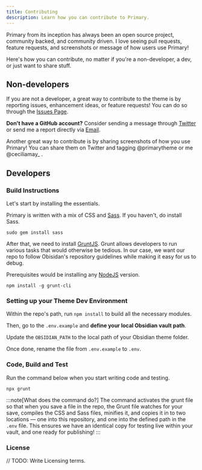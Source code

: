 ```yaml
---
title: Contributing
description: Learn how you can contribute to Primary.
---
```


Primary from its inception has always been an open source project, community backed, and community driven. I love seeing pull requests, feature requests, and screenshots or message of how users use Primary!

Here's how you can contribute, no matter if you're a non-developer, a dev, or just want to share stuff.

## Non-developers

If you are not a developer, a great way to contribute to the theme is by reporting issues, enhancement ideas, or feature requests! You can do so through the [Issues Page](https://github.com/primary-theme/obsidian/issues).

**Don't have a GitHub account?** Consider sending a message through [Twitter](https://x.com/ceciliamay_) or send me a report directly via [Email](mailto:contact.ceciliamay@gmail.com).

Another great way to contribute is by sharing screenshots of how you use Primary! You can share them on Twitter and tagging @primarytheme or me @ceciliamay_ .

## Developers

### Build Instructions

Let's start by installing the essentials.

Primary is written with a mix of CSS and [Sass](https://sass-lang.com/guide/). If you haven't, do install Sass. 

```
sudo gem install sass
```

After that, we need to install [GruntJS](https://gruntjs.com/configuring-tasks). Grunt allows developers to run various tasks that would otherwise be tedious. In our case, we want our repo to follow Obisidan's repository guidelines while making it easy for us to debug.

Prerequisites would be installing any [NodeJS](https://nodejs.org/en/download/package-manager/current) version.

```
npm install -g grunt-cli
```

### Setting up your Theme Dev Environment

Within the repo's path, run `npm install` to build all the necessary modules.

Then, go to the `.env.example` and **define your local Obsidian vault path**.

Update the `OBSIDIAN_PATH` to the local path of your Obsidian theme folder.

Once done, rename the file from `.env.example` to `.env`.

### Code, Build and Test

Run the command below when you start writing code and testing.

```
npx grunt
```

:::note[What does the command do?]
The command activates the grunt file so that when you save a file in the repo, the Grunt file watches for your save, compiles the CSS and Sass files, minifies it, and copies it in to two locations — one into this repository, and one into the defined path in the `.env` file. This ensures we have an identical copy for testing live within your vault, and one ready for publishing!
:::

### License

// TODO: Write Licensing terms.